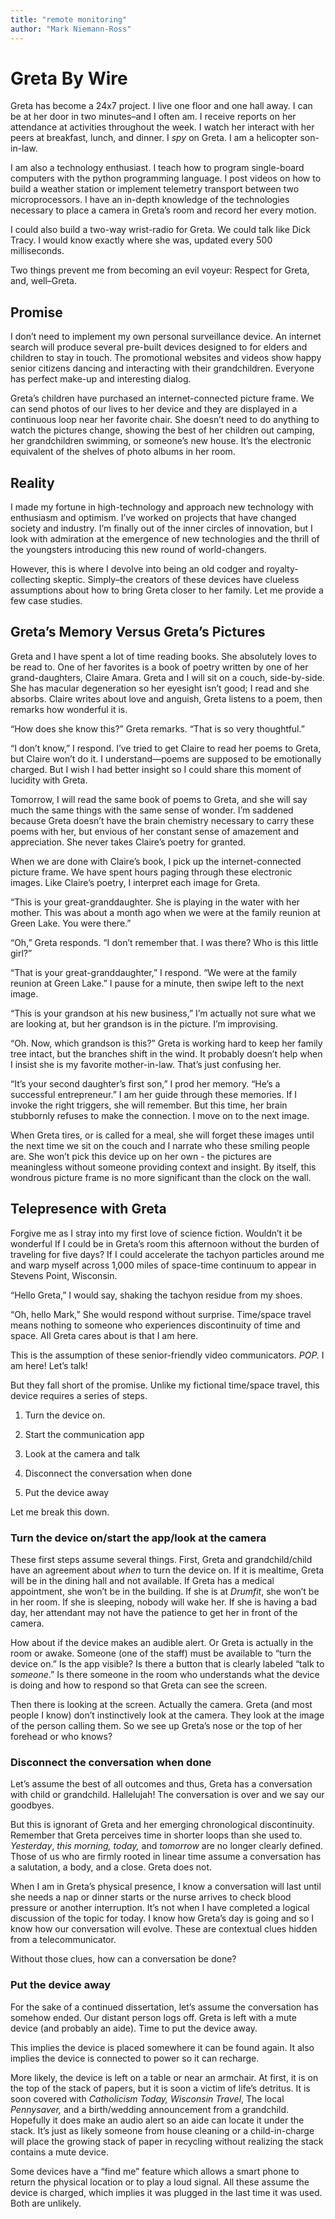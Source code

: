 ```yaml
---
title: "remote monitoring"
author: "Mark Niemann-Ross"
---
```


# Greta By Wire

Greta has become a 24x7 project. I live one floor and one hall away. I can be at her door in two minutes--and I often am. I receive reports on her attendance at activities throughout the week. I watch her interact with her peers at breakfast, lunch, and dinner. I *spy* on Greta. I am a helicopter son-in-law.

I am also a technology enthusiast. I teach how to program single-board computers with the python programming language. I post videos on how to build a weather station or implement telemetry transport between two microprocessors. I have an in-depth knowledge of the technologies necessary to place a camera in Greta's room and record her every motion.

I could also build a two-way wrist-radio for Greta. We could talk like Dick Tracy. I would know exactly where she was, updated every 500 milliseconds.

Two things prevent me from becoming an evil voyeur: Respect for Greta, and, well--Greta.

## Promise

I don't need to implement my own personal surveillance device. An internet search will produce several pre-built devices designed to for elders and children to stay in touch. The promotional websites and videos show happy senior citizens dancing and interacting with their grandchildren. Everyone has perfect make-up and interesting dialog.

Greta's children have purchased an internet-connected picture frame. We can send photos of our lives to her device and they are displayed in a continuous loop near her favorite chair. She doesn't need to do anything to watch the pictures change, showing the best of her children out camping, her grandchildren swimming, or someone's new house. It's the electronic equivalent of the shelves of photo albums in her room.

## Reality

I made my fortune in high-technology and approach new technology with enthusiasm and optimism. I've worked on projects that have changed society and industry. I'm finally out of the inner circles of innovation, but I look with admiration at the emergence of new technologies and the thrill of the youngsters introducing this new round of world-changers.

However, this is where I devolve into being an old codger and royalty-collecting skeptic. Simply--the creators of these devices have clueless assumptions about how to bring Greta closer to her family. Let me provide a few case studies.

## Greta's Memory Versus Greta's Pictures

Greta and I have spent a lot of time reading books. She absolutely loves to be read to. One of her favorites is a book of poetry written by one of her grand-daughters, Claire Amara. Greta and I will sit on a couch, side-by-side. She has macular degeneration so her eyesight isn't good; I read and she absorbs. Claire writes about love and anguish, Greta listens to a poem, then remarks how wonderful it is.

"How does she know this?" Greta remarks. "That is so very thoughtful."

"I don't know," I respond. I've tried to get Claire to read her poems to Greta, but Claire won't do it. I understand---poems are supposed to be emotionally charged. But I wish I had better insight so I could share this moment of lucidity with Greta.

Tomorrow, I will read the same book of poems to Greta, and she will say much the same things with the same sense of wonder. I'm saddened because Greta doesn't have the brain chemistry necessary to carry these poems with her, but envious of her constant sense of amazement and appreciation. She never takes Claire's poetry for granted.

When we are done with Claire's book, I pick up the internet-connected picture frame. We have spent hours paging through these electronic images. Like Claire's poetry, I interpret each image for Greta.

"This is your great-granddaughter. She is playing in the water with her mother. This was about a month ago when we were at the family reunion at Green Lake. You were there."

"Oh," Greta responds. "I don't remember that. I was there? Who is this little girl?"

"That is your great-granddaughter," I respond. "We were at the family reunion at Green Lake." I pause for a minute, then swipe left to the next image.

"This is your grandson at his new business," I'm actually not sure what we are looking at, but her grandson is in the picture. I'm improvising.

"Oh. Now, which grandson is this?" Greta is working hard to keep her family tree intact, but the branches shift in the wind. It probably doesn't help when I insist she is my favorite mother-in-law. That's just confusing her.

"It's your second daughter's first son," I prod her memory. "He's a successful entrepreneur." I am her guide through these memories. If I invoke the right triggers, she will remember. But this time, her brain stubbornly refuses to make the connection. I move on to the next image.

When Greta tires, or is called for a meal, she will forget these images until the next time we sit on the couch and I narrate who these smiling people are. She won't pick this device up on her own - the pictures are meaningless without someone providing context and insight. By itself, this wondrous picture frame is no more significant than the clock on the wall.

## Telepresence with Greta

Forgive me as I stray into my first love of science fiction. Wouldn't it be wonderful If I could be in Greta's room this afternoon without the burden of traveling for five days? If I could accelerate the tachyon particles around me and warp myself across 1,000 miles of space-time continuum to appear in Stevens Point, Wisconsin.

"Hello Greta," I would say, shaking the tachyon residue from my shoes.

"Oh, hello Mark," She would respond without surprise. Time/space travel means nothing to someone who experiences discontinuity of time and space. All Greta cares about is that I am here.

This is the assumption of these senior-friendly video communicators. *POP.* I am here! Let's talk!

But they fall short of the promise. Unlike my fictional time/space travel, this device requires a series of steps.

1.  Turn the device on.

2.  Start the communication app

3.  Look at the camera and talk

4.  Disconnect the conversation when done

5.  Put the device away

Let me break this down.

### Turn the device on/start the app/look at the camera

These first steps assume several things. First, Greta and grandchild/child have an agreement about *when* to turn the device on. If it is mealtime, Greta will be in the dining hall and not available. If Greta has a medical appointment, she won't be in the building. If she is at *Drumfit*, she won't be in her room. If she is sleeping, nobody will wake her. If she is having a bad day, her attendant may not have the patience to get her in front of the camera.

How about if the device makes an audible alert. Or Greta is actually in the room or awake. Someone (one of the staff) must be available to "turn the device on." Is the app visible? Is there a button that is clearly labeled "talk to *someone*." Is there someone in the room who understands what the device is doing and how to respond so that Greta can see the screen.

Then there is looking at the screen. Actually the camera. Greta (and most people I know) don't instinctively look at the camera. They look at the image of the person calling them. So we see up Greta's nose or the top of her forehead or who knows?

### Disconnect the conversation when done

Let's assume the best of all outcomes and thus, Greta has a conversation with child or grandchild. Hallelujah! The conversation is over and we say our goodbyes.

But this is ignorant of Greta and her emerging chronological discontinuity. Remember that Greta perceives time in shorter loops than she used to. *Yesterday*, *this morning, today,* and *tomorrow* are no longer clearly defined. Those of us who are firmly rooted in linear time assume a conversation has a salutation, a body, and a close. Greta does not.

When I am in Greta's physical presence, I know a conversation will last until she needs a nap or dinner starts or the nurse arrives to check blood pressure or another interruption. It's not when I have completed a logical discussion of the topic for today. I know how Greta's day is going and so I know how our conversation will evolve. These are contextual clues hidden from a telecommunicator.

Without those clues, how can a conversation be done?

### Put the device away

For the sake of a continued dissertation, let's assume the conversation has somehow ended. Our distant person logs off. Greta is left with a mute device (and probably an aide). Time to put the device away.

This implies the device is placed somewhere it can be found again. It also implies the device is connected to power so it can recharge.

More likely, the device is left on a table or near an armchair. At first, it is on the top of the stack of papers, but it is soon a victim of life's detritus. It is soon covered with *Catholicism Today, Wisconsin Travel*, The local *Pennysaver,* and a birth/wedding announcement from a grandchild. Hopefully it does make an audio alert so an aide can locate it under the stack. It's just as likely someone from house cleaning or a child-in-charge will place the growing stack of paper in recycling without realizing the stack contains a mute device.

Some devices have a "find me" feature which allows a smart phone to return the physical location or to play a loud signal. All these assume the device is charged, which implies it was plugged in the last time it was used. Both are unlikely.
